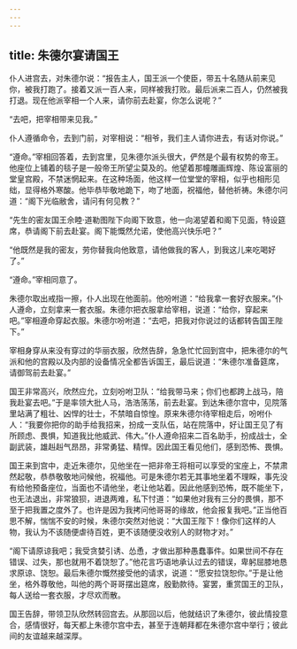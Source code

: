 ```yaml
---
---
---
```

title: 朱德尔宴请国王
---




仆人进宫去，对朱德尔说：“报告主人，国王派一个使臣，带五十名随从前来见你，被我打跑了。接着又派一百人来，同样被我打败。最后派来二百人，仍然被我打退。现在他派宰相一个人来，请你前去赴宴，你怎么说呢？”

“去吧，把宰相带来见我。”

仆人遵循命令，去到门前，对宰相说：“相爷，我们主人请你进去，有话对你说。”

“遵命。”宰相回答着，去到宫里，见朱德尔派头很大，俨然是个最有权势的帝王。他座位上铺着的毯子是一般帝王所望尘莫及的。他望着那幢雕画辉煌、陈设富丽的堂皇宫殿，不禁迷惘起来。在这种场面，他这样一位堂堂的宰相，似乎也相形见绌，显得格外寒酸。他毕恭毕敬地跪下，吻了地面，祝福他，替他祈祷。朱德尔问道：“阁下光临敝舍，请问有何见教？”

“先生的密友国王佘睦·道勒图陛下向阁下致意，他一向渴望着和阁下见面，特设筵席，恭请阁下前去赴宴。阁下能慨然允诺，使他高兴快乐吧？”

“他既然是我的密友，劳你替我向他致意，请他做我的客人，到我这儿来吃喝好了。”

“遵命。”宰相同意了。

朱德尔取出戒指一擦，仆人出现在他面前。他吩咐道：“给我拿一套好衣服来。”仆人遵命，立刻拿来一套衣服。朱德尔把衣服拿给宰相，说道：“给你，穿起来吧。”宰相遵命穿起衣服。朱德尔吩咐道：“去吧，把我对你说过的话都转告国王陛下。”

宰相身穿从来没有穿过的华丽衣服，欣然告辞，急急忙忙回到宫中，把朱德尔的气派和他的宫殿以及内部的设备情况全都告诉国王，最后说道：“朱德尔准备筵席，请御驾前去赴宴。”

国王非常高兴，欣然应允，立刻吩咐卫队：“给我带马来；你们也都跨上战马，陪我赴宴去吧。”于是率领大批人马，浩浩荡荡，前去赴宴。到达朱德尔宫中，见院落里站满了粗壮、凶悍的壮士，不禁暗自惊惶。原来朱德尔待宰相走后，吩咐仆人：“我要你把你的助手给我招来，扮成一支队伍，站在院落中，好让国王见了有所顾虑、畏惧，知道我比他威武、伟大。”仆人遵命招来二百名助手，扮成战士，全副武装，雄赳赳气昂昂，非常勇猛、精悍。因此国王看见他们，感到恐怖、畏惧。

国王来到宫中，走近朱德尔，见他坐在一把非帝王将相可以享受的宝座上，不禁肃然起敬，恭恭敬敬地问候他，祝福他。可是朱德尔若无其事地坐着不理睬，事先没有给他预备座位，当面也不请他坐，老让他站着。因此他感到恐怖，既不能坐下，也无法退出，非常狼狈，进退两难，私下忖道：“如果他对我有三分的畏惧，那不至于把我置之度外了。也许是因为我拷问他哥哥的缘故，他会报复我吧。”正当他百思不解，惴惴不安的时候，朱德尔突然对他说：“大国王陛下！像你们这样的人物，我认为不该随便虐待百姓，更不该随便没收别人的财物才对。”

“阁下请原谅我吧；我受贪婪引诱、怂恿，才做出那种愚蠢事件。如果世间不存在错误、过失，那也就用不着饶恕了。”他花言巧语地承认过去的错误，卑躬屈膝地恳求原谅、饶恕。最后朱德尔慨然接受他的请求，说道：“愿安拉饶恕你。”于是让他坐，格外尊敬他，叫他的两个哥哥摆出筵席，殷勤款待。宴罢，重赏国王的卫队，每人送给一套衣服，才尽欢而散。

国王告辞，带领卫队欣然转回宫去。从那回以后，他就结识了朱德尔，彼此情投意合，感情很好，每天都上朱德尔宫中去，甚至于连朝拜都在朱德尔宫中举行；彼此间的友谊越来越深厚。